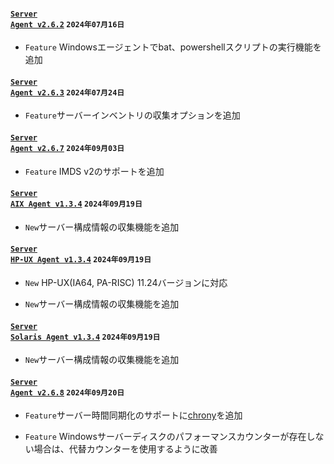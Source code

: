 #### <code class='changelog-service'><a href="https://docs.whatap.io/release-notes/server/server-2_6_2">Server Agent v2.6.2</a></code> <code class='changelog-date'>2024年07月16日</code>

- <code class="Feature">Feature</code> Windowsエージェントでbat、powershellスクリプトの実行機能を追加

#### <code class='changelog-service'><a href="https://docs.whatap.io/release-notes/server/server-2_6_3">Server Agent v2.6.3</a></code> <code class='changelog-date'>2024年07月24日</code>

- <code class="Feature">Feature</code>サーバーインベントリの収集オプションを追加

#### <code class='changelog-service'><a href="https://docs.whatap.io/release-notes/server/server-2_6_7">Server Agent v2.6.7</a></code> <code class='changelog-date'>2024年09月03日</code>

- <code class="Feature" type="1">Feature</code> IMDS v2のサポートを追加

#### <code class='changelog-service'><a href="https://docs.whatap.io/release-notes/server-aix/server-aix-v1_3_4">Server AIX Agent v1.3.4</a></code> <code class='changelog-date'>2024年09月19日</code>

- <code class="New" type="1">New</code>サーバー構成情報の収集機能を追加

#### <code class='changelog-service'><a href="https://docs.whatap.io/release-notes/server-hp-ux/server-hp-ux-v1_3_4">Server HP-UX Agent v1.3.4</a></code> <code class='changelog-date'>2024年09月19日</code>

- <code class="New" type="1">New</code> HP-UX(IA64, PA-RISC) 11.24バージョンに対応

- <code class="New" type="1">New</code>サーバー構成情報の収集機能を追加

#### <code class='changelog-service'><a href="https://docs.whatap.io/release-notes/server-solaris/server-solaris-v1_3_4">Server Solaris Agent v1.3.4</a></code> <code class='changelog-date'>2024年09月19日</code>

- <code class="New" type="1">New</code>サーバー構成情報の収集機能を追加

#### <code class='changelog-service'><a href="https://docs.whatap.io/release-notes/server/server-2_6_8">Server Agent v2.6.8</a></code> <code class='changelog-date'>2024年09月20日</code>

- <code class="Feature" type="1">Feature</code>サーバー時間同期化のサポートに<a href="https://chrony-project.org/" target="_blank" rel="noopener noreferrer">chrony</a>を追加

- <code class="Feature" type="1">Feature</code> Windowsサーバーディスクのパフォーマンスカウンターが存在しない場合は、代替カウンターを使用するように改善
